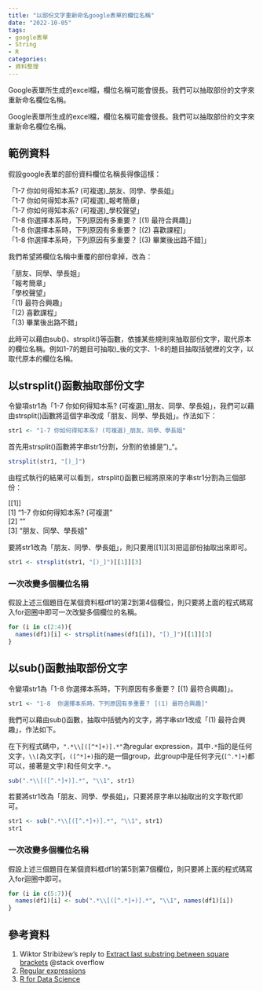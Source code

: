 ```yaml
---
title: "以部份文字重新命名google表單的欄位名稱"
date: "2022-10-05"
tags:
- google表單
- String
- R
categories:
- 資料整理
---
```


Google表單所生成的excel檔，欄位名稱可能會很長。我們可以抽取部份的文字來重新命名欄位名稱。

<!--more-->

Google表單所生成的excel檔，欄位名稱可能會很長。我們可以抽取部份的文字來重新命名欄位名稱。


## 範例資料

假設google表單的部份資料欄位名稱長得像這樣：

「1-7 你如何得知本系? (可複選)_朋友、同學、學長姐」  
「1-7 你如何得知本系? (可複選)_報考簡章」  
「1-7 你如何得知本系? (可複選)_學校聲望」  
「1-8  你選擇本系時，下列原因有多重要？ [(1) 最符合興趣]」  
「1-8  你選擇本系時，下列原因有多重要？ [(2) 喜歡課程]」  
「1-8  你選擇本系時，下列原因有多重要？ [(3) 畢業後出路不錯]」  


我們希望將欄位名稱中重覆的部份拿掉，改為：

「朋友、同學、學長姐」  
「報考簡章」  
「學校聲望」  
「(1) 最符合興趣」  
「(2) 喜歡課程」  
「(3) 畢業後出路不錯」  

此時可以藉由sub()、strsplit()等函數，依據某些規則來抽取部份文字，取代原本的欄位名稱。例如1-7的題目可抽取)_後的文字、1-8的題目抽取括號裡的文字，以取代原本的欄位名稱。

## 以strsplit()函數抽取部份文字

令變項str1為「1-7 你如何得知本系? (可複選)_朋友、同學、學長姐」，我們可以藉由strsplit()函數將這個字串改成「朋友、同學、學長姐」。作法如下：

```R
str1 <- "1-7 你如何得知本系? (可複選)_朋友、同學、學長姐"
```
首先用strsplit()函數將字串str1分割，分割的依據是")_"。

```R
strsplit(str1, "[)_]")
```
由程式執行的結果可以看到，strsplit()函數已經將原來的字串str1分割為三個部份：

[[1]]  
[1] "1-7 你如何得知本系? (可複選"  
[2] ""  
[3] "朋友、同學、學長姐"  

要將str1改為「朋友、同學、學長姐」，則只要用[[1]][3]把這部份抽取出來即可。

```R
str1 <- strsplit(str1, "[)_]")[[1]][3]
```

### 一次改變多個欄位名稱

假設上述三個題目在某個資料框df1的第2到第4個欄位，則只要將上面的程式碼寫入for迴圈中即可一次改變多個欄位的名稱。

```R
for (i in c(2:4)){
  names(df1)[i] <- strsplit(names(df1[i]), "[)_]")[[1]][3]
}
```

## 以sub()函數抽取部份文字

令變項str1為「1-8  你選擇本系時，下列原因有多重要？ [(1) 最符合興趣]」。

```R
str1 <- "1-8  你選擇本系時，下列原因有多重要？ [(1) 最符合興趣]"
```

我們可以藉由sub()函數，抽取中括號內的文字，將字串str1改成「(1) 最符合興趣」，作法如下。

在下列程式碼中，```".*\\[([^*]+)].*"```為regular expression，其中```.*```指的是任何文字，```\\[```為文字[，```([^*]+)```指的是一個group，此group中是任何字元(```[^.*]+```)都可以，接著是文字```]```和任何文字```.*```。

```R
sub(".*\\[([^.*]+)].*", "\\1", str1)
```

若要將str1改為「朋友、同學、學長姐」，只要將原字串以抽取出的文字取代即可。

```R
str1 <- sub(".*\\[([^.*]+)].*", "\\1", str1)
str1
```

### 一次改變多個欄位名稱

假設上述三個題目在某個資料框df1的第5到第7個欄位，則只要將上面的程式碼寫入for迴圈中即可。

```R
for (i in c(5:7)){
  names(df1)[i] <- sub(".*\\[([^.*]+)].*", "\\1", names(df1)[i])
}
```

## 參考資料
1. Wiktor Stribiżew's reply to [Extract last substring between square brackets](https://stackoverflow.com/questions/44127419/extract-last-substring-between-square-brackets) @stack overflow
2. [Regular expressions](https://cran.r-project.org/web/packages/stringr/vignettes/regular-expressions.html)
3. [R for Data Science](https://r4ds.had.co.nz/strings.html)